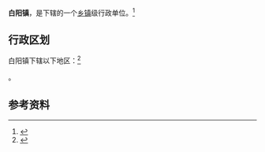{{中国乡级行政区|64/04/25/100/000}}

'''白阳镇'''，是{{PRC admin/fullname|64/04/25/100/000|3}}下辖的一个[[乡镇|乡镇]]级行政单位。<ref>{{PRC admin/ref sgc|{{PRC admin/parent|64/04/25/100/000}}}}</ref>

== 行政区划 ==

白阳镇下辖以下地区：<ref>{{PRC admin/ref sgc|64/04/25/100/000}}</ref>

{{PRC admin/children|64/04/25/100/000}}。

== 参考资料 ==

{{reflist}}

{{行政区划小作品}}
{{PRC admin/navcat|64/04/25/100/000}}